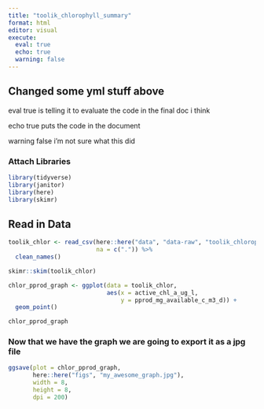 ```yaml
---
title: "toolik_chlorophyll_summary"
format: html
editor: visual
execute: 
  eval: true
  echo: true
  warning: false
---
```


## Changed some yml stuff above

eval true is telling it to evaluate the code in the final doc i think

echo true puts the code in the document

warning false i'm not sure what this did

### Attach Libraries 

```r
library(tidyverse)
library(janitor)
library(here)
library(skimr)
```

## Read in Data 

```r
toolik_chlor <- read_csv(here::here("data", "data-raw", "toolik_chlorophyll.csv"),
                         na = c(".")) %>%
  clean_names()
```

```r
skimr::skim(toolik_chlor)
```

```r
chlor_pprod_graph <- ggplot(data = toolik_chlor, 
                            aes(x = active_chl_a_ug_l, 
                                y = pprod_mg_available_c_m3_d)) +
  geom_point()

chlor_pprod_graph
```

### Now that we have the graph we are going to export it as a jpg file

```r
ggsave(plot = chlor_pprod_graph, 
       here::here("figs", "my_awesome_graph.jpg"), 
       width = 8, 
       height = 8, 
       dpi = 200)
```
